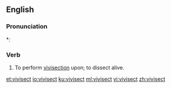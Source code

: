 ==English==

===Pronunciation===
*: {{rhymes|ɛkt|lang=en}}

===Verb===
{{en-verb}}

# To perform [[vivisection]] upon; to dissect alive.

[[et:vivisect]]
[[io:vivisect]]
[[ku:vivisect]]
[[ml:vivisect]]
[[vi:vivisect]]
[[zh:vivisect]]